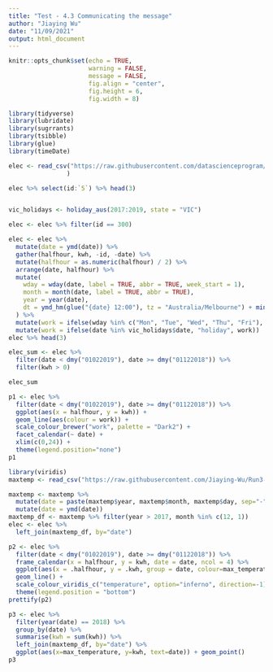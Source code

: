 ```yaml
---
title: "Test - 4.3 Communicating the message"
author: "Jiaying Wu"
date: "11/09/2021"
output: html_document
---
```


```r
knitr::opts_chunk$set(echo = TRUE,
                      warning = FALSE, 
                      message = FALSE,
                      fig.align = "center",
                      fig.height = 6,
                      fig.width = 8)
```

```r
library(tidyverse)
library(lubridate)
library(sugrrants)
library(tsibble)
library(glue)
library(timeDate)
```

```r
elec <- read_csv("https://raw.githubusercontent.com/datascienceprogram/ids_course_data/master/meter_01.csv", skip=1, col_names = c("id", "date",  1:48), col_types =str_c("cc", str_c(rep("d", 48), collapse = ""), str_c(rep("-", 5), collapse = ""))
                )

elec %>% select(id:`5`) %>% head(3)


vic_holidays <- holiday_aus(2017:2019, state = "VIC")

elec <- elec %>% filter(id == 300)

elec <- elec %>%
  mutate(date = ymd(date)) %>%
  gather(halfhour, kwh, -id, -date) %>%
  mutate(halfhour = as.numeric(halfhour) / 2) %>%
  arrange(date, halfhour) %>%
  mutate(
    wday = wday(date, label = TRUE, abbr = TRUE, week_start = 1),
    month = month(date, label = TRUE, abbr = TRUE),
    year = year(date),
    dt = ymd_hm(glue("{date} 12:00"), tz = "Australia/Melbourne") + minutes(60*halfhour)
  ) %>% 
  mutate(work = ifelse(wday %in% c("Mon", "Tue", "Wed", "Thu", "Fri"), "workday", "holiday")) %>%
  mutate(work = ifelse(date %in% vic_holidays$date, "holiday", work))
elec %>% head(3) 

elec_sum <- elec %>%
  filter(date < dmy("01022019"), date >= dmy("01122018")) %>%
  filter(kwh > 0) 

elec_sum
```

```r
p1 <- elec %>%
  filter(date < dmy("01022019"), date >= dmy("01122018")) %>%
  ggplot(aes(x = halfhour, y = kwh)) +
  geom_line(aes(colour = work)) +
  scale_colour_brewer("work", palette = "Dark2") +
  facet_calendar(~ date) +
  xlim(c(0,24)) +
  theme(legend.position="none")
p1
```

```r
library(viridis)
maxtemp <- read_csv("https://raw.githubusercontent.com/Jiaying-Wu/Run3-Extra/master/extra/maxtemp.csv")

maxtemp <- maxtemp %>%  
  mutate(date = paste(maxtemp$year, maxtemp$month, maxtemp$day, sep="-")) %>%
  mutate(date = ymd(date))
maxtemp_df <- maxtemp %>% filter(year > 2017, month %in% c(12, 1)) 
elec <- elec %>%   
  left_join(maxtemp_df, by="date") 

p2 <- elec %>%
  filter(date < dmy("01022019"), date >= dmy("01122018")) %>%
  frame_calendar(x = halfhour, y = kwh, date = date, ncol = 4) %>%
  ggplot(aes(x = .halfhour, y = .kwh, group = date, colour=max_temperature)) +
  geom_line() +
  scale_colour_viridis_c("temperature", option="inferno", direction=-1) +
  theme(legend.position = "bottom")
prettify(p2)
```

```r
p3 <- elec %>%
  filter(year(date) == 2018) %>%
  group_by(date) %>%
  summarise(kwh = sum(kwh)) %>%
  left_join(maxtemp_df, by="date") %>%
  ggplot(aes(x=max_temperature, y=kwh, text=date)) + geom_point()
p3
```


